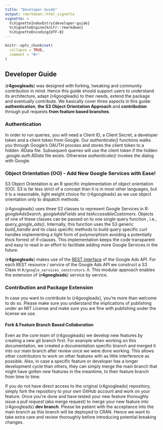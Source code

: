 ```yaml
---
title: "Developer Guide"
output: rmarkdown::html_vignette
vignette: >
  %\VignetteIndexEntry{developer-guide}
  %\VignetteEngine{knitr::rmarkdown}
  %\VignetteEncoding{UTF-8}
---
```


```r
knitr::opts_chunk$set(
  collapse = TRUE,
  comment = "#>"
)
```


## Developer Guide

{**r4googleads**} was designed with forking, tweaking and community contribution in mind. Hence this guide should support users to understand its architecture, adapt {r4googleads} to their needs, extend the package and eventually contribute. We basically cover three aspects in this guide: **authentication**, **the S3 Object Orientation Approach** and **contribution** through pull requests **from feature based branches**. 

### Authentication

In order to run queries, you will need a Client ID, a Client Secret, a developer token and a client token from Google. Our *authenticate()* functions walks you through Google's OAUTH process and stores the client token to a hidden .RData file. Subsequent queries will use the client token if the hidden *.google.auth.RData* file exists. Otherwise *authenticate()* invokes the dialog with Google. 


### Object Orientation (OO) - Add New Google Services with Ease! 

S3 Object Orientation is an R specific implementation of object orientation (OO). S3 is far less strict of a concept than it is in most other languages, but it is a reasonable, light weight choice for {r4googleads} as we use object orientation only to dispatch methods. 

{r4googleads} uses three S3 classes to represent Google Services in R: *googleAdsSearch*, *googleAdsFields* and *listAccessibleCustomers*. Objects of one of these classes can be passed on to one single query function , i.e., *query_google_ads()*. Internally, this function uses the S3 generic *build_handle* and its class specific methods to build query specific *curl* handles implementing a light form of polymorphism avoiding a potentially thick forrest of if-clauses. This implementation keeps the code transparent and easy to read in an effort to facilitate adding more Google Services in the future. 


{**r4googleads**} makes use of the [REST interface](https://developers.google.com/google-ads/api/rest/overview) of the Google Ads API. For each REST resource / service of the Google Ads API we construct a S3 Class in `R/google_services_construtors.R`. This modular approach enables the extension of {**r4googleads**} service by service.


### Contribution and Package Extension

In case you want to contribute to {r4googleads}, you're more than welcome to do so.
Please make sure you understand the implications of publishing under an MIT License
and make sure you are fine with publishing under the license we use. 

#### Fork & Feature Branch Based Collaboration

Even as the core team of {r4googleads} we develop new features by creating a new git branch first. For example when working on this documentation, we created a documentation specific branch and merged it into our main branch after review once we were done working. This allows other contributors to work on other features with as little interference as possible. Also, in case a specific feature or developer has a longer development cycle than others, they can simply merge the main branch that might have gotten new features in the meantime, to their feature branch from time to time. 

If you do not have direct access to the original {r4googleads} repository, simply fork the repository to your own GitHub account and work on your feature. Once you're done and have tested your new feature thoroughly issue a *pull request* (aka merge request) to merge your new feature into {r4googleads} **dev branch**. Please be patient with the acceptance into the main branch as this branch will be deployed to CRAN. Hence we want to take extra care and review thoroughly before introducing potential breaking changes. 



























